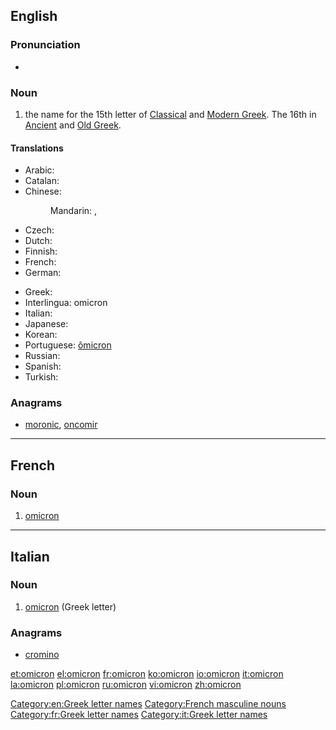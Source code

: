 {{also|òmicron}}
==English==
{{letter_disp2|xi|[[image:Greek_uc_omicron.png|39px]][[image:Greek_lc_omicron.png|28px]] |pi|ὂ μικρόν|Ο|ο}}

===Pronunciation===
* {{audio|en-us-omicron.ogg|Audio (US)}}

===Noun===
{{en-noun|pl2=omicra}}

# the name for the 15th letter of [[Classical Greek|Classical]] and [[Modern Greek]].  The 16th in [[Ancient Greek|Ancient]] and [[Old Greek]].

====Translations====
{{trans-top|Greek letter}}
* Arabic: {{t-|ar|أوميكرون|m|tr='umikruun|sc=Arab}}
* Catalan: {{t-|ca|òmicron|f}}
* Chinese:
*: Mandarin: {{t|zh|奧密克戎|sc=Hani}}, {{t|zh|奥密克戎|tr=àomìkèróng|sc=Hani}}
* Czech: {{t-|cs|omikron}}
* Dutch: {{t-|nl|omikron|m}}
* Finnish: {{t+|fi|omikron}}
* French: {{t+|fr|omicron|m}}
* German: {{t+|de|Omikron|n}}
{{trans-mid}}
* Greek: {{t+|el|όμικρον|n|tr=ómikron|sc=Grek}}
* Interlingua: omicron
* Italian: {{t+|it|omicron|f}}
* Japanese: {{t-|ja|オミクロン|tr=omikuron|sc=Jpan}}
* Korean: {{t+|ko|오미크론|tr=omikeuron|sc=Kore}}
* Portuguese: [[ômicron]] {{m}}
* Russian: {{t-|ru|омикрон|m|tr=omikrón|sc=Cyrl}}
* Spanish: {{t-|es|ómicron|f}}
* Turkish: {{t-|tr|omikron}}
{{trans-bottom}}

===Anagrams===
* [[moronic#English|moronic]], [[oncomir#English|oncomir]]

[[Category:en:Greek letter names]]

----

==French==

===Noun===
{{fr-noun-inv|m}}

# [[#English|omicron]] {{gloss|Greek letter}}

[[Category:French masculine nouns]]
[[Category:fr:Greek letter names]]

----

==Italian==

===Noun===
{{wikipedia|lang=it}}
{{head|it|noun}} {{m|inv}}

# [[#English|omicron]] (Greek letter)

===Anagrams===
* [[cromino#Italian|cromino]]

[[Category:it:Greek letter names]]

[[et:omicron]]
[[el:omicron]]
[[fr:omicron]]
[[ko:omicron]]
[[io:omicron]]
[[it:omicron]]
[[la:omicron]]
[[pl:omicron]]
[[ru:omicron]]
[[vi:omicron]]
[[zh:omicron]]